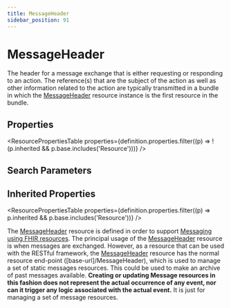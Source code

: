 ```yaml
---
title: MessageHeader
sidebar_position: 91
---
```


# MessageHeader

The header for a message exchange that is either requesting or responding to an action.  The reference(s) that are the subject of the action as well as other information related to the action are typically transmitted in a bundle in which the <a href="/docs/api/fhir/resources/messageheader">MessageHeader</a> resource instance is the first resource in the bundle.

<Tabs queryString="section">
<TabItem value="schema" label="Schema" default>


## Properties


<ResourcePropertiesTable properties={definition.properties.filter((p) => !(p.inherited && p.base.includes('Resource')))} />

## Search Parameters

<SearchParamsTable searchParams={definition.searchParameters} />

## Inherited Properties

<ResourcePropertiesTable properties={definition.properties.filter((p) => p.inherited && p.base.includes('Resource'))} />

</TabItem>
  <TabItem value="usage" label="Usage">
    <div> <a name="scope"></a>  <p> The <a href="/docs/api/fhir/resources/messageheader">MessageHeader</a> resource is defined in order to support <a href="https://www.hl7.org/fhir/messaging.html">Messaging using FHIR resources</a>. The principal usage of the <a href="/docs/api/fhir/resources/messageheader">MessageHeader</a> resource is when messages are exchanged. However, as a  resource that can be used with the RESTful framework, the <a href="/docs/api/fhir/resources/messageheader">MessageHeader</a> resource has the normal resource end-point ([base-url]/MessageHeader), which is used to manage a set of static messages resources. This could be used to  make an archive of past messages available. <b>Creating or updating Message resources in this fashion does not represent the actual occurrence of any event, nor can it trigger any logic associated with the actual event.</b> It is just for managing a set of message resources. </p> </div>
    </TabItem>
  
  
  

</Tabs>
